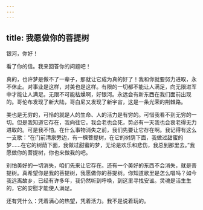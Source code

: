 ```yaml
---
---
---
```

title: 我愿做你的菩提树
---

银河，你好！

看了你的信。我来回答你的问题吧！

真的，也许梦是做不了一辈子，那就让它成为真的好了！我和你就要努力进取，永不休止。对事业是这样，对美也是这样。有限的一切都不能让人满足，向无限进军中才能让人满足。无限不可能枯燥啊，好银河。永远会有新东西在我们面前出现的。哥伦布发现了新大陆，哥白尼又发现了新宇宙，这是一条光荣的荆棘路。

美也是无穷的，可怜的就是人的生命、人的活力是有穷的。可惜我看不到无穷的一切。但是我知道它存在，我向往它。我会老也会死，势必有一天我也会衰老得无力进取的。可是我不怕。在什么事物消失之前，我们先要让它存在啊。我记得有这么一支歌：“在门前清泉旁边，有一棵菩提树，在它的树荫下面，我做过甜蜜的梦……在它的树荫下面，我做过甜蜜的梦，无论是欢乐和悲伤，我总到那里去。”我愿做你的菩提树，你也来做我的吧。

别怕美好的一切消失，咱们先来让它存在。还有一个美好的东西不会消失，就是菩提树。真希望你是我的菩提树，我愿做你的菩提树。你知道歌里是怎么唱吗？如今我远离故乡，已经有许多年，我仍然听到呼唤，到这里寻找安谧。灵魂是活生生的，它的安慰才能使人满足。

还有凭什么：凭着满心的热望，凭着活力。我不是说着玩的。